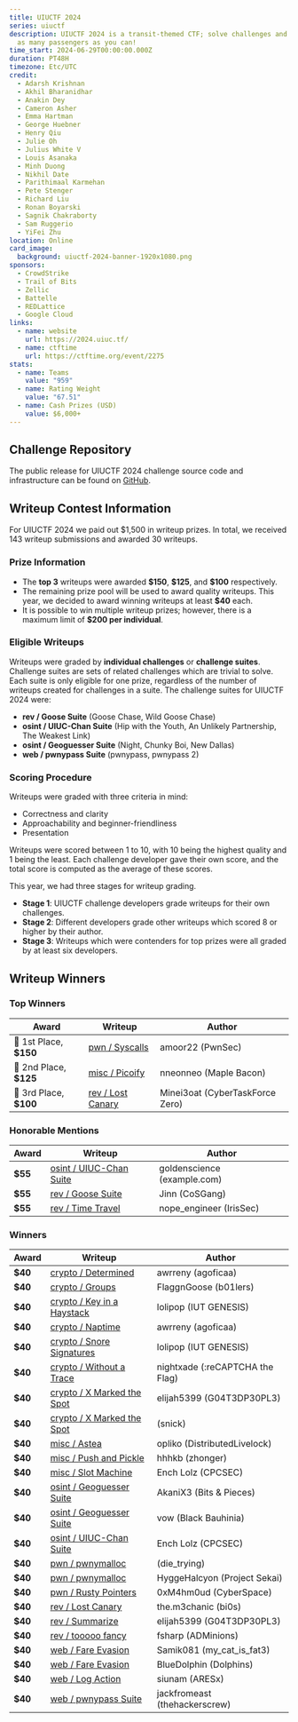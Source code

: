 ```yaml
---
title: UIUCTF 2024
series: uiuctf
description: UIUCTF 2024 is a transit-themed CTF; solve challenges and deliver
  as many passengers as you can!
time_start: 2024-06-29T00:00:00.000Z
duration: PT48H
timezone: Etc/UTC
credit:
  - Adarsh Krishnan
  - Akhil Bharanidhar
  - Anakin Dey
  - Cameron Asher
  - Emma Hartman
  - George Huebner
  - Henry Qiu
  - Julie Oh
  - Julius White V
  - Louis Asanaka
  - Minh Duong
  - Nikhil Date
  - Parithimaal Karmehan
  - Pete Stenger
  - Richard Liu
  - Ronan Boyarski
  - Sagnik Chakraborty
  - Sam Ruggerio
  - YiFei Zhu
location: Online
card_image:
  background: uiuctf-2024-banner-1920x1080.png
sponsors:
  - CrowdStrike
  - Trail of Bits
  - Zellic
  - Battelle
  - REDLattice
  - Google Cloud
links:
  - name: website
    url: https://2024.uiuc.tf/
  - name: ctftime
    url: https://ctftime.org/event/2275
stats:
  - name: Teams
    value: "959"
  - name: Rating Weight
    value: "67.51"
  - name: Cash Prizes (USD)
    value: $6,000+
---
```

## Challenge Repository
The public release for UIUCTF 2024 challenge source code and infrastructure can be found on [GitHub](https://github.com/sigpwny/UIUCTF-2024-Public).

## Writeup Contest Information
For UIUCTF 2024 we paid out $1,500 in writeup prizes. In total, we received 143 writeup submissions and awarded 30 writeups.

### Prize Information
- The **top 3** writeups were awarded **\$150**, **\$125**, and **\$100** respectively.
- The remaining prize pool will be used to award quality writeups. This year, we decided to award winning writeups at least **$40** each.
- It is possible to win multiple writeup prizes; however, there is a maximum limit of **$200 per individual**.

### Eligible Writeups
Writeups were graded by **individual challenges** or **challenge suites**. Challenge suites are sets of related challenges which are trivial to solve. Each suite is only eligible for one prize, regardless of the number of writeups created for challenges in a suite. The challenge suites for UIUCTF 2024 were:
- **rev / Goose Suite** (Goose Chase, Wild Goose Chase)
- **osint / UIUC-Chan Suite** (Hip with the Youth, An Unlikely Partnership, The Weakest Link)
- **osint / Geoguesser Suite** (Night, Chunky Boi, New Dallas)
- **web / pwnypass Suite** (pwnypass, pwnypass 2)

### Scoring Procedure
Writeups were graded with three criteria in mind:
- Correctness and clarity
- Approachability and beginner-friendliness
- Presentation

Writeups were scored between 1 to 10, with 10 being the highest quality and 1 being the least. Each challenge developer gave their own score, and the total score is computed as the average of these scores.

This year, we had three stages for writeup grading.
- **Stage 1**: UIUCTF challenge developers grade writeups for their own challenges.
- **Stage 2**: Different developers grade other writeups which scored 8 or higher by their author.
- **Stage 3**: Writeups which were contenders for top prizes were all graded by at least six developers.

## Writeup Winners

### Top Winners
| Award | Writeup | Author |
| ----- | --------- | ------ |
| 🥇 1st Place, **$150** | [pwn / Syscalls](https://writeups.omarsafwat.com/pwn/uiuctf-syscalls) | amoor22 (PwnSec) |
| 🥈 2nd Place, **$125** | [misc / Picoify](https://maplebacon.org/2024/07/uiuctf-picoify/) | nneonneo (Maple Bacon) |
| 🥉 3rd Place, **$100** | [rev / Lost Canary](https://ctf0.de/posts/uiuctf2024-lost-canary) | Minei3oat (CyberTaskForce Zero) |

### Honorable Mentions
| Award | Writeup | Author |
| ----- | --------- | ------ |
| **$55** | [osint / UIUC-Chan Suite](https://stainedswan.github.io/UIUCTF-2024/OSINT/UIUC-Chan%20suite.html) | goldenscience (example.com) |
| **$55** | [rev / Goose Suite](https://lephuduc.github.io/posts/uiuctf2024/) | Jinn (CoSGang) |
| **$55** | [rev / Time Travel](https://irissec.xyz/articles/categories/re/2024-07-06/timetravel) | nope_engineer (IrisSec) |

### Winners
| Award | Writeup | Author |
| ----- | --------- | ------ |
| **$40** | [crypto / Determined](https://github.com/awrreny/CTFthings/tree/main/writeups/uiuctf24/crypto/determined) | awrreny (agoficaa) |
| **$40** | [crypto / Groups](https://jihunhwang.github.io/UIUCTF_2024/) | FlaggnGoose (b01lers) |
| **$40** | [crypto / Key in a Haystack](https://tsumiiiiiiii.github.io/uiu24/#key-in-haystack) | lolipop (IUT GENESIS) |
| **$40** | [crypto / Naptime](https://github.com/awrreny/CTFthings/tree/main/writeups/uiuctf24/crypto/naptime) | awrreny (agoficaa) |
| **$40** | [crypto / Snore Signatures](https://tsumiiiiiiii.github.io/uiu24/#snore-signature) | lolipop (IUT GENESIS) |
| **$40** | [crypto / Without a Trace](https://nightxade.github.io/ctf-writeups/writeups/2024/UIUCTF-2024/crypto/without-a-trace.html) | nightxade (:reCAPTCHA the Flag) |
| **$40** | [crypto / X Marked the Spot](https://elijahchia.gitbook.io/ctf-blog/uiuctf-24/x-marked-the-spot-crypto) | elijah5399 (G04T3DP30PL3) |
| **$40** | [crypto / X Marked the Spot](https://github.com/kathrin-k/CTF-Writeups/tree/main/2024/UIUCTF%202024/X%20Marked%20the%20Spot) | (snick) |
| **$40** | [misc / Astea](https://blog.opliko.dev/astea) | opliko (DistributedLivelock) |
| **$40** | [misc / Push and Pickle](https://medium.com/@harryfyx/writeup-uiuctf-2024-push-and-pickle-cf821c49194f) | hhhkb (zhonger) |
| **$40** | [misc / Slot Machine](https://github.com/EnchLolz/UIUCTF-2024/blob/main/MISC/Slot%20Machine.md) | Ench Lolz (CPCSEC) |
| **$40** | [osint / Geoguesser Suite](https://akanix3.netlify.app/blogs/uiu_ctf_2024/) | AkaniX3 (Bits & Pieces) |
| **$40** | [osint / Geoguesser Suite](https://hackmd.io/@vow/HkiNVy_wA) | vow (Black Bauhinia) |
| **$40** | [osint / UIUC-Chan Suite](https://github.com/EnchLolz/UIUCTF-2024/blob/main/OSINT/The%20Weakest%20Link.md) | Ench Lolz (CPCSEC) |
| **$40** | [pwn / pwnymalloc](https://jonghan.gitbook.io/ctf-writeups/2024/uiuctf-2024/pwnymalloc) | (die_trying) |
| **$40** | [pwn / pwnymalloc](https://hyggehalcyon.gitbook.io/page/ctfs/2024/uiuctf#pwnymalloc) | HyggeHalcyon (Project Sekai) |
| **$40** | [pwn / Rusty Pointers](https://github.com/0xM4hm0ud/CTF-Writeups/tree/main/UIUCTF%202024/pwn/Rusty%20Pointers) | 0xM4hm0ud (CyberSpace) |
| **$40** | [rev / Lost Canary](https://the-m3chanic.github.io/2024/07/08/Writeup-lost-canary-UIUCTF24/) | the.m3chanic (bi0s) |
| **$40** | [rev / Summarize](https://elijahchia.gitbook.io/ctf-blog/uiuctf-24/summarize-rev) | elijah5399 (G04T3DP30PL3) |
| **$40** | [rev / tooooo fancy](https://hackmd.io/@fsharp/ryuOxo1DC) | fsharp (ADMinions) |
| **$40** | [web / Fare Evasion](https://github.com/Samik081/ctf-writeups/blob/master/UIUCTF%202024/web/fare_evasion.md) | Samik081 (my_cat_is_fat3) |
| **$40** | [web / Fare Evasion](https://youtu.be/v3ymJFVZlX0) | BlueDolphin (Dolphins) |
| **$40** | [web / Log Action](https://siunam321.github.io/ctf/UIUCTF-2024/Web/Log-Action/) | siunam (ARESx) |
| **$40** | [web / pwnypass Suite](https://jackfromeast.site/blog/UIUCTF-2024-Writeup#pwnypass) | jackfromeast (thehackerscrew) |

